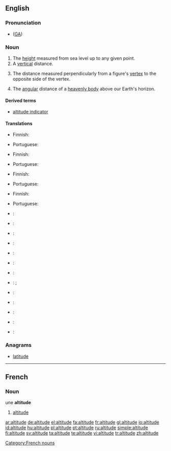 ==English==
{{wikipedia}}
===Pronunciation===
*{{IPA|/ˈæltəˌtud/}} ([[w:General American|GA]])

===Noun===
{{en-noun}}

# The [[height]] measured from sea level up to any given point.
# A [[vertical]] distance.
# {{geometry}} The distance measured perpendicularly from a figure's [[vertex]] to the opposite side of the vertex.
# {{astronomy}} The [[angular]] distance of a [[heavenly body]] above our Earth's horizon.

====Derived terms====
* [[altitude indicator]]

====Translations====
{{trans-top|height measured from sea}}
* Finnish: {{t|fi|korkeus}}
{{trans-mid}}
* Portuguese: {{t|pt|altitude|f}}
{{trans-bottom}}

{{trans-top|distance measured upwards}}
* Finnish: {{t|fi|korkeus}}
{{trans-mid}}
* Portuguese: {{t|pt|altitude|f}}
{{trans-bottom}}

{{trans-top|distance measured perpendicularly from a figure's vertex to the opposite side of the vertex}}
* Finnish: {{t|fi|korkeus}}
{{trans-mid}}
* Portuguese: {{t|pt|altitude|f}}
{{trans-bottom}}

{{trans-top|distance measured angularly of a heavenly body}}
* Finnish: {{t|fi|korkeus}}
{{trans-mid}}
* Portuguese: {{t|pt|altitude|f}}
{{trans-bottom}}

{{checktrans-top}}
* {{ttbc|Chinese}}: {{t|zh|海拔}}
* {{ttbc|Dutch}}: {{t|nl|hoogte}}
* {{ttbc|Esperanto}}: {{t|eo|alteco}}
* {{ttbc|French}}: {{t|fr|altitude|f}}
* {{ttbc|German}}: {{t|de|Höhe}}
* {{ttbc|Interlingua}}: {{t|ia|altitude}}
{{checktrans-mid}}
* {{ttbc|Italian}}: {{t|it|altezza|f}}
* {{ttbc|Japanese}}: {{t|ja|高さ|tr=takasa}}; {{t|ja|高度|tr=kōdo}}
* {{ttbc|Korean}}: {{t|ko|고도}}
* {{ttbc|Kurdish}}: {{t|ku|به‌رزی|sc=KUchar}}
* {{ttbc|Polish}}: {{t|pl|wysokość bezwzględna}}
* {{ttbc|Spanish}}: {{t|es|altitud}}
* {{ttbc|Swedish}}: {{t|sv|altitud|c}}
{{checktrans-bottom}}

===Anagrams===
* [[latitude]]
----

==French==
===Noun===
une '''altitude''' {{f}}
# [[#English|altitude]]

[[Category:French nouns]]

[[ar:altitude]]
[[de:altitude]]
[[el:altitude]]
[[fa:altitude]]
[[fr:altitude]]
[[gl:altitude]]
[[io:altitude]]
[[id:altitude]]
[[hu:altitude]]
[[pl:altitude]]
[[pt:altitude]]
[[ru:altitude]]
[[simple:altitude]]
[[fi:altitude]]
[[sv:altitude]]
[[ta:altitude]]
[[te:altitude]]
[[vi:altitude]]
[[tr:altitude]]
[[zh:altitude]]